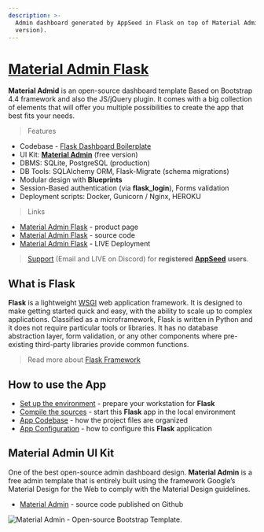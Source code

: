 ```yaml
---
description: >-
  Admin dashboard generated by AppSeed in Flask on top of Material Admin (free
  version).
---
```


# [Material Admin Flask](https://appseed.us/product/material-dashboard/flask/)

**Material Admid** is an open-source dashboard template Based on Bootstrap 4.4 framework and also the JS/jQuery plugin. It comes with a big collection of elements that will offer you multiple possibilities to create the app that best fits your needs.

> Features

- Codebase - [Flask Dashboard Boilerplate](../../boilerplate-code/flask-dashboard.md)
- UI Kit: [**Material Admin**](https://github.com/BootstrapDash/Material-Admin) (free version)
- DBMS: SQLite, PostgreSQL (production)
- DB Tools: SQLAlchemy ORM, Flask-Migrate (schema migrations)
- Modular design with **Blueprints**
- Session-Based authentication (via **flask_login**), Forms validation
- Deployment scripts: Docker, Gunicorn / Nginx, HEROKU

> Links

- [Material Admin Flask](https://appseed.us/product/material-dashboard/flask/) - product page
- [Material Admin Flask](https://github.com/app-generator/flask-dashboard-material-admin) - source code
- [Material Admin Flask](https://flask-dashboard-material-admin.appseed.us/) - LIVE Deployment

> [Support](https://appseed.us/support) (Email and LIVE on Discord) for **registered** [**AppSeed**](https://appseed.us/) **users**.

## What is Flask

**Flask** is a lightweight [WSGI](../../content/what-is/wsgi.md) web application framework. It is designed to make getting started quick and easy, with the ability to scale up to complex applications. Classified as a microframework, Flask is written in Python and it does not require particular tools or libraries. It has no database abstraction layer, form validation, or any other components where pre-existing third-party libraries provide common functions.

> Read more about [Flask Framework](../../content/what-is/flask.md)

## How to use the App

- [Set up the environment](../../boilerplate-code/flask-dashboard.md#environment) - prepare your workstation for **Flask**
- [Compile the sources](../../boilerplate-code/flask-dashboard.md#build-the-app-1) - start this **Flask** app in the local environment
- [App Codebase](../../boilerplate-code/flask-dashboard.md#app-codebase) - how the project files are organized
- [App Configuration](../../boilerplate-code/flask-dashboard.md#app-configuration) - how to configure this **Flask** application

## Material Admin UI Kit

One of the best open-source admin dashboard design. **Material Admin** is a free admin template that is entirely built using the framework Google’s Material Design for the Web to comply with the Material Design guidelines.

- [Material Admin](https://github.com/BootstrapDash/Material-Admin) - source code published on Github

![Material Admin - Open-source Bootstrap Template.](../../../static/assets/material-admin-bootstrap.jpg)
